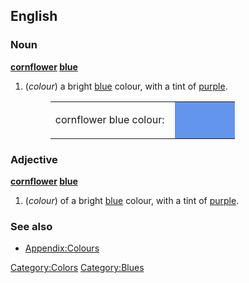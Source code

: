 {{Wikipedia}}
==English==

===Noun===
'''[[cornflower]] [[blue]]'''
#(''colour'') a bright [[blue]] colour, with a tint of [[purple]].
#:<table><tr><td>cornflower blue colour: &nbsp;</td><td bgcolor="#6495ED" width="80">&nbsp; </td></tr></table>

===Adjective===
'''[[cornflower]] [[blue]]'''
#(''colour'') of a bright [[blue]] colour, with a tint of [[purple]].

===See also===
*[[Wiktionary_Appendix:Colours|Appendix:Colours]]

[[Category:Colors]]
[[Category:Blues]]